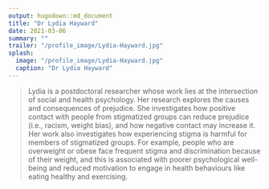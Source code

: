 ```yaml
---
output: hugodown::md_document
title: "Dr Lydia Hayward"
date: 2021-03-06
summary: ""
trailer: "/profile_image/Lydia-Hayward.jpg"
splash:
  image: "/profile_image/Lydia-Hayward.jpg"
  caption: "Dr Lydia Hayward"
---
```


> Lydia is a postdoctoral researcher whose work lies at the intersection of social and health psychology. Her research explores the causes and consequences of prejudice. She investigates how positive contact with people from stigmatized groups can reduce prejudice (i.e., racism, weight bias), and how negative contact may increase it. Her work also investigates how experiencing stigma is harmful for members of stigmatized groups. For example, people who are overweight or obese face frequent stigma and discrimination because of their weight, and this is associated with poorer psychological well-being and reduced motivation to engage in health behaviours like eating healthy and exercising.

